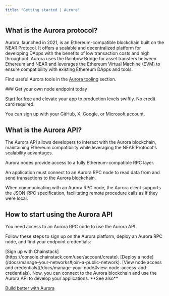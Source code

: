 ---
title: "Getting started | Aurora"
---

## What is the Aurora protocol?

Aurora, launched in 2021, is an Ethereum-compatible blockchain built on the NEAR Protocol. It offers a scalable and decentralized platform for developing DApps with the benefits of low transaction costs and high throughput. Aurora uses the Rainbow Bridge for asset transfers between Ethereum and NEAR and leverages the Ethereum Virtual Machine (EVM) to ensure compatibility with existing Ethereum DApps and tools.

Find useful Aurora tools in the [Aurora tooling](/docs/aurora-tooling) section.

<Check>
  ### Get your own node endpoint today

  [Start for free](https://console.chainstack.com/user/account/create) and elevate your app to production levels swiftly. No credit card required.

  You can sign up with your GitHub, X, Google, or Microsoft account.
</Check>

## What is the Aurora API?

The Aurora API allows developers to interact with the Aurora blockchain, maintaining Ethereum compatibility while leveraging the NEAR Protocol's scalability advantages.

Aurora nodes provide access to a fully Ethereum-compatible RPC layer.

An application must connect to an Aurora RPC node to read data from and send transactions to the Aurora blockchain.

When communicating with an Aurora RPC node, the Aurora client supports the JSON-RPC specification, facilitating remote procedure calls as if they were local.

## How to start using the Aurora API

You need access to an Aurora RPC node to use the Aurora API.

Follow these steps to sign up on the Aurora platform, deploy an Aurora RPC node, and find your endpoint credentials:

<Steps>
<Step>
[Sign up with Chainstack](https://console.chainstack.com/user/account/create).
</Step>
<Step>
[Deploy a node](/docs/manage-your-networks#join-a-public-network).
</Step>
<Step>
[View node access and credentials](/docs/manage-your-node#view-node-access-and-credentials).
</Step>
</Steps>
Now, you can connect to the Aurora blockchain and use the Aurora API to develop your applications.

<Info>
  **See also**

  [Build better with Aurora](https://chainstack.com/build-better-with-aurora/)
</Info>
